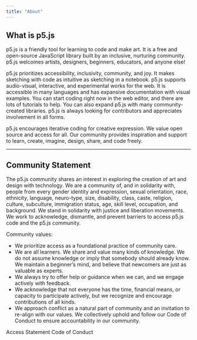 ```yaml
---
title: "About"
---
```


## What is p5.js

<div class='text-body-large'>
p5.js is a friendly tool for learning to code and make art. It is a free and open-source JavaScript library built by an inclusive, nurturing community. p5.js welcomes artists, designers, beginners, educators, and anyone else!

p5.js prioritizes accessibility, inclusivity, community, and joy. It makes sketching with code as intuitive as sketching in a notebook. p5.js supports audio-visual, interactive, and experimental works for the web. It is accessible in many languages and has expansive documentation with visual examples. You can start coding right now in the web editor, and there are lots of tutorials to help. You can also expand p5.js with many community-created libraries. p5.js is always looking for contributors and appreciates involvement in all forms.

p5.js encourages iterative coding for creative expression. We value open source and access for all. Our community provides inspiration and support to learn, create, imagine, design, share, and code freely.
</div>

<hr/>

## Community Statement

<div class='text-body-large'>
The p5.js community shares an interest in exploring the creation of art and design with technology. We are a community of, and in solidarity with, people from every gender identity and expression, sexual orientation, race, ethnicity, language, neuro-type, size, disability, class, caste, religion, culture, subculture, immigration status, age, skill level, occupation, and background. We stand in solidarity with justice and liberation movements. We work to acknowledge, dismantle, and prevent barriers to access p5.js code and the p5.js community. 

Community values:
- We prioritize access as a foundational practice of community care. 
- We are all learners. We share and value many kinds of knowledge. We do not assume knowledge or imply that somebody should already know. We maintain a beginner’s mind, and believe that newcomers are just as valuable as experts. 
- We always try to offer help or guidance when we can, and we engage actively with feedback. 
- We acknowledge that not everyone has the time, financial means, or capacity to participate actively, but we recognize and encourage contributions of all kinds. 
- We approach conflict as a natural part of community and an invitation to re-align with our values. We collectively uphold and follow our Code of Conduct to ensure accountability in our community.
</div>

<div class='mt-xl'>
<LinkButton variant='link' url='/access'>Access Statement</LinkButton>
<LinkButton variant='link' url='/code-of-conduct'>Code of Conduct</LinkButton>
</div>